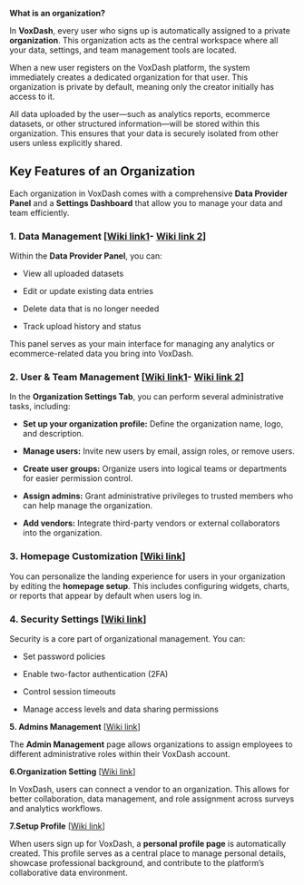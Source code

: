 **What is an organization?**

In **VoxDash**, every user who signs up is automatically assigned to a private **organization**. This organization acts as the central workspace where all your data, settings, and team management tools are located.

When a new user registers on the VoxDash platform, the system immediately creates a dedicated organization for that user. This organization is private by default, meaning only the creator initially has access to it.

All data uploaded by the user—such as analytics reports, ecommerce datasets, or other structured information—will be stored within this organization. This ensures that your data is securely isolated from other users unless explicitly shared.

## **Key Features of an Organization**

Each organization in VoxDash comes with a comprehensive **Data Provider Panel** and a **Settings Dashboard** that allow you to manage your data and team efficiently.

### **1\. Data Management** \[[Wiki link1](?tab=t.te1rw7f1h2yf)\- [Wiki link 2](?tab=t.tctuso95u8ay#heading=h.1a3v5fpla6x1)\]

Within the **Data Provider Panel**, you can:

* View all uploaded datasets

* Edit or update existing data entries

* Delete data that is no longer needed

* Track upload history and status

This panel serves as your main interface for managing any analytics or ecommerce-related data you bring into VoxDash.

### **2\. User & Team Management** \[[Wiki link1](?tab=t.ajk6oabzyj64)\- [Wiki link 2](?tab=t.unz8908horaw#heading=h.3d5gbw4drt0d)\]

In the **Organization Settings Tab**, you can perform several administrative tasks, including:

* **Set up your organization profile:** Define the organization name, logo, and description.

* **Manage users:** Invite new users by email, assign roles, or remove users.

* **Create user groups:** Organize users into logical teams or departments for easier permission control.

* **Assign admins:** Grant administrative privileges to trusted members who can help manage the organization.

* **Add vendors:** Integrate third-party vendors or external collaborators into the organization.

### **3\. Homepage Customization** \[[Wiki link](?tab=t.f8m8q0k6qf83)\]

You can personalize the landing experience for users in your organization by editing the **homepage setup**. This includes configuring widgets, charts, or reports that appear by default when users log in.

### **4\. Security Settings** \[[Wiki link](?tab=t.e5xwlaaunfln)\]

Security is a core part of organizational management. You can:

* Set password policies

* Enable two-factor authentication (2FA)

* Control session timeouts

* Manage access levels and data sharing permissions

**5\. Admins Management** \[[Wiki link](?tab=t.ubclt9gw3bem)\]

The **Admin Management** page allows organizations to assign employees to different administrative roles within their VoxDash account.

**6.Organization Setting** \[[Wiki link](?tab=t.tr8rugft2cd8)\]

In VoxDash, users can connect a vendor to an organization. This allows for better collaboration, data management, and role assignment across surveys and analytics workflows.

**7.Setup Profile** \[[Wiki link](?tab=t.s7u1syz55zf)\]

When users sign up for VoxDash, a **personal profile page** is automatically created. This profile serves as a central place to manage personal details, showcase professional background, and contribute to the platform’s collaborative data environment.

